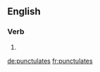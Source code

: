 ==English==

===Verb===
{{head|en|verb form}}

# {{en-third-person singular of|punctulate}}

[[de:punctulates]]
[[fr:punctulates]]